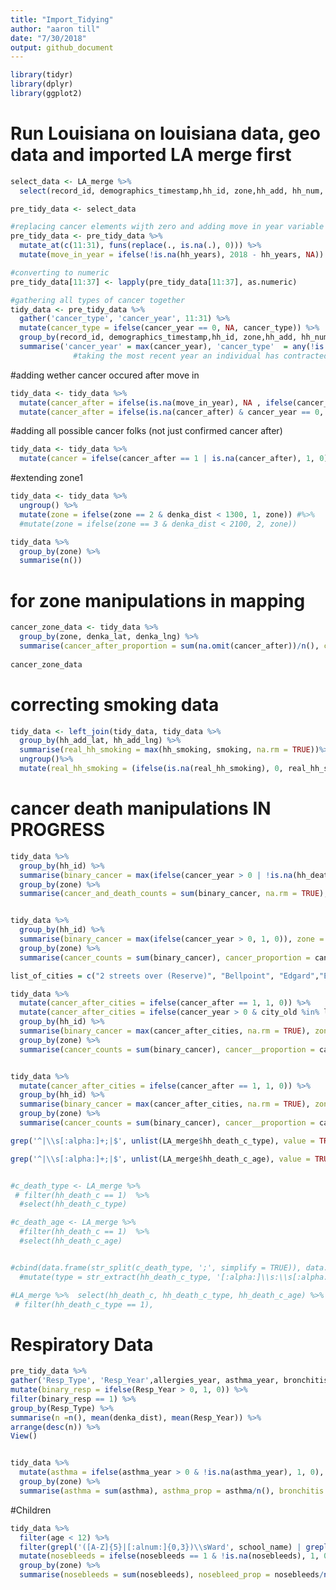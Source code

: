 ```yaml
---
title: "Import_Tidying"
author: "aaron till"
date: "7/30/2018"
output: github_document
---
```

```r

library(tidyr)
library(dplyr)
library(ggplot2)


```




# Run Louisiana on louisiana data, geo data and imported LA merge first
```r

select_data <- LA_merge %>%
  select(record_id, demographics_timestamp,hh_id, zone,hh_add, hh_num, age, sex, resident, hh_years, contains('_c_yr'), -contains('vague'), -contains('notes'), denka_dist,denka_lat, denka_lng, hh_add_lng, hh_add_lat, denka_dist, hh_smoking, smoking, contains('death_c'), allergies_year, asthma_year, bronchitis_year, sinus_year, city_old, school_name, nosebleeds, headaches)

```


```r

pre_tidy_data <- select_data 

#replacing cancer elements wijth zero and adding move in year variable
pre_tidy_data <- pre_tidy_data %>%
  mutate_at(c(11:31), funs(replace(., is.na(.), 0))) %>%
  mutate(move_in_year = ifelse(!is.na(hh_years), 2018 - hh_years, NA))

#converting to numeric
pre_tidy_data[11:37] <- lapply(pre_tidy_data[11:37], as.numeric)

```

```r

#gathering all types of cancer together
tidy_data <- pre_tidy_data %>%
  gather('cancer_type', 'cancer_year', 11:31) %>%
  mutate(cancer_type = ifelse(cancer_year == 0, NA, cancer_type)) %>% 
  group_by(record_id, demographics_timestamp,hh_id, zone,hh_add, hh_num, age, sex,move_in_year, resident, hh_years, denka_dist, denka_lat, denka_lng, hh_add_lat, hh_add_lng, hh_smoking, smoking, hh_death_c, hh_death_c_type, hh_death_c_sex, hh_death_c_age, hh_death_c_year, allergies_year, asthma_year, bronchitis_year, sinus_year, city_old, school_name, nosebleeds, headaches) %>%
  summarise('cancer_year' = max(cancer_year), 'cancer_type'  = any(!is.na(cancer_type))) %>% ungroup()#), first(cancer_type), NA)) 
              #taking the most recent year an individual has contracted cancer
```

#adding wether cancer occured after move in

```r
tidy_data <- tidy_data %>%
  mutate(cancer_after = ifelse(is.na(move_in_year), NA , ifelse(cancer_year >= move_in_year,1, 0))) %>%
  mutate(cancer_after = ifelse(is.na(cancer_after) & cancer_year == 0, 0, cancer_after))

```

#adding all possible cancer folks (not just confirmed cancer after)
```r
tidy_data <- tidy_data %>%
  mutate(cancer = ifelse(cancer_after == 1 | is.na(cancer_after), 1, 0))


```



#extending zone1

```r

tidy_data <- tidy_data %>%
  ungroup() %>%
  mutate(zone = ifelse(zone == 2 & denka_dist < 1300, 1, zone)) #%>%
  #mutate(zone = ifelse(zone == 3 & denka_dist < 2100, 2, zone))


```


```r

tidy_data %>%
  group_by(zone) %>%
  summarise(n())


```
# for zone manipulations in mapping 
```r

cancer_zone_data <- tidy_data %>%
  group_by(zone, denka_lat, denka_lng) %>%
  summarise(cancer_after_proportion = sum(na.omit(cancer_after))/n(), cancer_proportion = sum(na.omit(cancer))/n(),  n(), max_lat = max(hh_add_lat), min_lat = min(hh_add_lat),max_lng = max(hh_add_lng), min_lng = min(hh_add_lng))
 
cancer_zone_data


```

# correcting smoking data
```r

tidy_data <- left_join(tidy_data, tidy_data %>%
  group_by(hh_add_lat, hh_add_lng) %>%
  summarise(real_hh_smoking = max(hh_smoking, smoking, na.rm = TRUE))%>%
  ungroup()%>%
  mutate(real_hh_smoking = (ifelse(is.na(real_hh_smoking), 0, real_hh_smoking))))


```



# cancer death manipulations IN PROGRESS


```r

tidy_data %>%
  group_by(hh_id) %>%
  summarise(binary_cancer = max(ifelse(cancer_year > 0 | !is.na(hh_death_c_year), 1, 0)), zone = max(zone)) %>%
  group_by(zone) %>%
  summarise(cancer_and_death_counts = sum(binary_cancer, na.rm = TRUE), cancer_and_death_proportion = cancer_and_death_counts/n())


tidy_data %>%
  group_by(hh_id) %>%
  summarise(binary_cancer = max(ifelse(cancer_year > 0, 1, 0)), zone = max(zone)) %>%
  group_by(zone) %>%
  summarise(cancer_counts = sum(binary_cancer), cancer_proportion = cancer_counts/n())

list_of_cities = c("2 streets over (Reserve)", "Bellpoint", "Edgard","Edgard, St Johns", "La Place", "Laplace", "LaPlace", "on 26th St., Reserve", "Reserve", "Reserve (next door)", "Reserve and Laplace",  "St John Parish", "St. John's Parish", "St. Johns the Baptist Parish", "West Bank")

tidy_data %>%
  mutate(cancer_after_cities = ifelse(cancer_after == 1, 1, 0)) %>%
  mutate(cancer_after_cities = ifelse(cancer_year > 0 & city_old %in% list_of_cities, 1, cancer_after_cities)) %>% 
  group_by(hh_id) %>%
  summarise(binary_cancer = max(cancer_after_cities, na.rm = TRUE), zone = max(zone)) %>%
  group_by(zone) %>%
  summarise(cancer_counts = sum(binary_cancer), cancer__proportion = cancer_counts/n())


tidy_data %>%
  mutate(cancer_after_cities = ifelse(cancer_after == 1, 1, 0)) %>%
  group_by(hh_id) %>%
  summarise(binary_cancer = max(cancer_after_cities, na.rm = TRUE), zone = max(zone)) %>%
  group_by(zone) %>%
  summarise(cancer_counts = sum(binary_cancer), cancer__proportion = cancer_counts/n())


```

```r
grep('^|\\s[:alpha:]+;|$', unlist(LA_merge$hh_death_c_type), value = TRUE)

grep('^|\\s[:alpha:]+;|$', unlist(LA_merge$hh_death_c_age), value = TRUE)


#c_death_type <- LA_merge %>%
 # filter(hh_death_c == 1)  %>%
  #select(hh_death_c_type)

#c_death_age <- LA_merge %>%
  #filter(hh_death_c == 1)  %>%
  #select(hh_death_c_age)


#cbind(data.frame(str_split(c_death_type, ';', simplify = TRUE)), data.frame(str_split(c_death_age, ';', simplify = TRUE)))
  #mutate(type = str_extract(hh_death_c_type, '[:alpha:]\\s:\\s[:alpha:]'))

#LA_merge %>%  select(hh_death_c, hh_death_c_type, hh_death_c_age) %>%
 # filter(hh_death_c_type == 1), 

```

# Respiratory Data


```r
pre_tidy_data %>%
gather('Resp_Type', 'Resp_Year',allergies_year, asthma_year, bronchitis_year, sinus_year) %>%
mutate(binary_resp = ifelse(Resp_Year > 0, 1, 0)) %>%
filter(binary_resp == 1) %>%
group_by(Resp_Type) %>%
summarise(n =n(), mean(denka_dist), mean(Resp_Year)) %>%
arrange(desc(n)) %>%
View()


tidy_data %>%
  mutate(asthma = ifelse(asthma_year > 0 & !is.na(asthma_year), 1, 0), bronchitis = ifelse(bronchitis_year > 0 & !is.na(bronchitis_year), 1, 0), sinus = ifelse(sinus_year > 0 & !is.na(sinus_year), 1, 0))%>%
  group_by(zone) %>%
  summarise(asthma = sum(asthma), asthma_prop = asthma/n(), bronchitis = sum(bronchitis), bronchitis_prop = bronchitis/n(), sinus = sum(sinus), sinus_prop = sinus/n())


```

#Children

```r

tidy_data %>%
  filter(age < 12) %>%
  filter(grepl('([A-Z]{5}|[:alnum:]{0,3})\\sWard', school_name) | grepl('E([^\\s]{0,1}|ast)\\sS[^\\s]{1,4}\\sJ', school_name)) %>%
  mutate(nosebleeds = ifelse(nosebleeds == 1 & !is.na(nosebleeds), 1, 0), headaches = ifelse(headaches == 1  & !is.na(headaches), 1, 0)) %>%
  group_by(zone) %>%
  summarise(nosebleeds = sum(nosebleeds), nosebleed_prop = nosebleeds/n(), headaches = sum(headaches), headache_prop = headaches/n(), n())


```